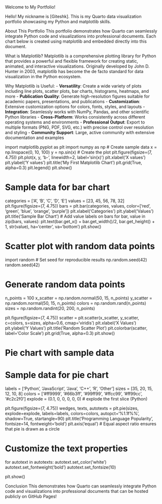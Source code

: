 Welcome to My Portfolio!

Hello! My nickname is [Giteshk]. This is my Quarto data visualization portfolio showcasing my Python and matplotlib skills.

About This Portfolio
This portfolio demonstrates how Quarto can seamlessly integrate Python code and visualizations into professional documents. Each chart below is created using matplotlib and embedded
directly into this document.

What is Matplotlib?
Matplotlib is a comprehensive plotting library for Python that provides a powerful and flexible framework for creating static, animated, and interactive visualizations. Originally developed by John D. Hunter in 2003, matplotlib has become the de facto standard for data visualization in the Python ecosystem.

Why Matplotlib is Useful:
- **Versatility**: Create a wide variety of plots including line plots, scatter plots, bar charts, histograms, heatmaps, and more
- **Publication Quality**: Generate high-resolution figures suitable for academic papers, presentations, and publications
- **Customization**: Extensive customization options for colors, fonts, styles, and layouts
- **Integration**: Seamlessly works with NumPy, Pandas, and other scientific Python libraries
- **Cross-Platform**: Works consistently across different operating systems and environments
- **Professional Output**: Export to multiple formats (PNG, PDF, SVG, etc.) with precise control over resolution and styling
- **Community Support**: Large, active community with extensive documentation and examples

import matplotlib.pyplot as plt
import numpy as np
# Create sample data
x = np.linspace(0, 10, 100)
y = np.sin(x)
# Create the plot
plt.figure(figsize=(7, 4.75))
plt.plot(x, y, 'b-', linewidth=2, label='sin(x)')
plt.xlabel('X values')
plt.ylabel('Y values')
plt.title('My First Matplotlib Chart')
plt.grid(True, alpha=0.3)
plt.legend()
plt.show()


# Sample data for bar chart
categories = ['A', 'B', 'C', 'D', 'E']
values = [23, 45, 56, 78, 32]
plt.figure(figsize=(7, 4.75))
bars = plt.bar(categories, values, color=['red', 'green', 'blue', 'orange', 'purple'])
plt.xlabel('Categories')
plt.ylabel('Values')
plt.title('Sample Bar Chart')
# Add value labels on bars
for bar, value in zip(bars, values):
plt.text(bar.get_x() + bar.get_width()/2, bar.get_height() + 1,
str(value), ha='center', va='bottom')
plt.show()

# Scatter plot with random data points
import random
# Set seed for reproducible results
np.random.seed(42)
random.seed(42)

# Generate random data points
n_points = 100
x_scatter = np.random.normal(50, 15, n_points)
y_scatter = np.random.normal(50, 15, n_points)
colors = np.random.rand(n_points)
sizes = np.random.randint(20, 200, n_points)

plt.figure(figsize=(7, 4.75))
scatter = plt.scatter(x_scatter, y_scatter, c=colors, s=sizes, alpha=0.6, cmap='viridis')
plt.xlabel('X Values')
plt.ylabel('Y Values')
plt.title('Random Scatter Plot')
plt.colorbar(scatter, label='Color Scale')
plt.grid(True, alpha=0.3)
plt.show()

# Pie chart with sample data
# Sample data for pie chart
labels = ['Python', 'JavaScript', 'Java', 'C++', 'R', 'Other']
sizes = [35, 20, 15, 12, 10, 8]
colors = ['#ff9999', '#66b3ff', '#99ff99', '#ffcc99', '#ff99cc', '#c2c2f0']
explode = (0.1, 0, 0, 0, 0, 0)  # explode the first slice (Python)

plt.figure(figsize=(7, 4.75))
wedges, texts, autotexts = plt.pie(sizes, explode=explode, labels=labels, colors=colors,
        autopct='%1.1f%%', shadow=True, startangle=90)
plt.title('Programming Language Popularity', fontsize=14, fontweight='bold')
plt.axis('equal')  # Equal aspect ratio ensures that pie is drawn as a circle

# Customize the text properties
for autotext in autotexts:
    autotext.set_color('white')
    autotext.set_fontweight('bold')
    autotext.set_fontsize(10)

plt.show()

Conclusion
This demonstrates how Quarto can seamlessly integrate Python code and visualizations into professional documents that can be hosted publicly on GitHub Pages!